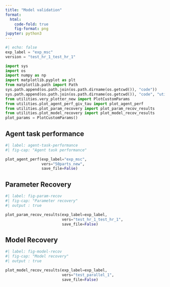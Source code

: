 ```yaml
---
title: "Model validation"
format:
  html:
    code-fold: true
    fig-format: png
jupyter: python3
---
```


```python
#| echo: false
exp_label = "exp_msc"
version = "test_hr_1_test_hr_1"

import sys
import os
import numpy as np
import matplotlib.pyplot as plt
from matplotlib.path import Path
sys.path.append(os.path.join(os.path.dirname(os.getcwd()), "code"))
sys.path.append(os.path.join(os.path.dirname(os.getcwd()), "code", "utilities"))
from utilities.very_plotter_new import PlotCustomParams
from utilities.plot_agent_perf_giv_tau import plot_agent_perf
from utilities.plot_param_recovery import plot_param_recov_results
from utilities.plot_model_recovery import plot_model_recov_results
plot_params = PlotCustomParams()

```


## Agent task performance

```python
#| label: agent-task-performance
#| fig-cap: "Agent task performance"

plot_agent_perf(exp_label="exp_msc",
                vers="50parts_new",
                save_file=False)
```


## Parameter Recovery

```python
#| label: fig-param-recov
#| fig-cap: "Parameter recovery"
#| output : true

plot_param_recov_results(exp_label=exp_label,
                         vers="test_hr_1_test_hr_1",
                         save_file=False)
```


## Model Recovery

```python
#| label: fig-model-recov
#| fig-cap: "Model recovery"
#| output : true

plot_model_recov_results(exp_label=exp_label,
                         vers="test_parallel_1",
                         save_file=False)
```